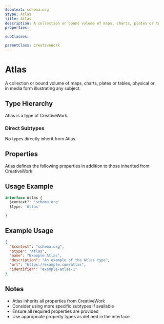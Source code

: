 ```yaml
---
$context: schema.org
$type: Atlas
title: Atlas
description: A collection or bound volume of maps, charts, plates or tables, physical or in media form illustrating any subject.
properties:

subClasses:

parentClass: CreativeWork
---
```


# Atlas

A collection or bound volume of maps, charts, plates or tables, physical or in media form illustrating any subject.

## Type Hierarchy

Atlas is a type of CreativeWork.

### Direct Subtypes

No types directly inherit from Atlas.

## Properties

Atlas defines the following properties in addition to those inherited from CreativeWork:



## Usage Example

```typescript
interface Atlas {
  $context?: 'schema.org'
  $type: 'Atlas'

}
```

## Example Usage

```json
{
  "$context": "schema.org",
  "$type": "Atlas",
  "name": "Example Atlas",
  "description": "An example of the Atlas type",
  "url": "https://example.com/atlas",
  "identifier": "example-atlas-1"
}
```

## Notes

- Atlas inherits all properties from CreativeWork
- Consider using more specific subtypes if available
- Ensure all required properties are provided
- Use appropriate property types as defined in the interface
